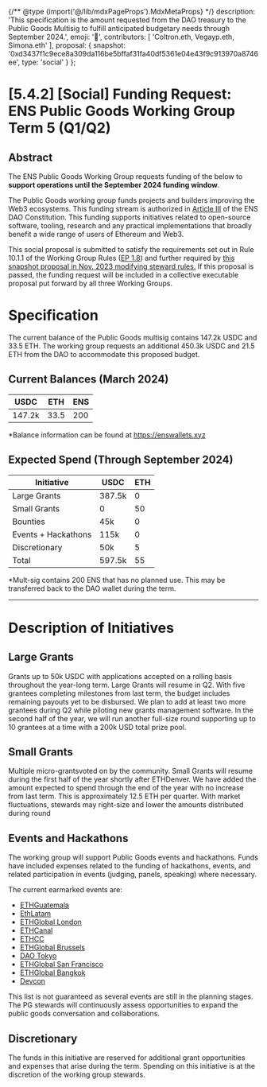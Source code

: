 {/** @type {import('@/lib/mdxPageProps').MdxMetaProps} */}
    description: 'This specification is the amount requested from the DAO treasury to the Public Goods  Multisig to fulfill anticipated budgetary needs through September 2024.',
    emoji: '📖',
    contributors: [
        'Coltron.eth, Vegayp.eth, Simona.eth'
    ],
    proposal: {
        snapshot: '0xd3437f1c9ece8a309da116be5bffaf31fa40df5361e04e43f9c913970a8746ee',
        type: 'social'
    }
};

# [5.4.2] [Social] Funding Request: ENS Public Goods Working Group Term 5 (Q1/Q2)

## Abstract
The ENS Public Goods Working Group requests funding of the below to **support operations until the September 2024 funding window**.

The Public Goods working group funds projects and builders improving the Web3 ecosystems. This funding stream is authorized in [Article III](https://docs.ens.domains/dao/constitution#iii-income-funds-ens-and-other-public-goods) of the ENS DAO 
Constitution. This funding supports initiatives related to open-source software, tooling, research and any practical implementations that broadly benefit a wide range of users of Ethereum and Web3.  

This social proposal is submitted to satisfy the requirements set out in Rule 10.1.1 of the Working Group Rules ([EP 1.8](https://docs.ens.domains/v/governance/governance-proposals/term-1/ep12-working-group-rules)) and further required by [this 
snapshot proposal in Nov. 2023 modifying steward rules.](https://snapshot.org/#/ens.eth/proposal/0x26a5c8dec547837495707e70446d1e7cd874a91f75753c602998f6e70083a266) If this proposal is passed, the funding request will be included in a collective 
executable proposal put forward by all three Working Groups.

# Specification
The current balance of the Public Goods multisig contains 147.2k USDC and 33.5 ETH. The working group requests an additional 450.3k USDC and 21.5 ETH from the DAO to accommodate this proposed budget.

## Current Balances (March 2024)

| USDC   | ETH  | ENS |
| ------ | ---- | ---- |
| 147.2k | 33.5 | 200 |

*Balance information can be found at [https://enswallets.xyz  
    ](https://enswallets.xyz/)

## Expected Spend (Through September 2024)

| Initiative          | USDC   | ETH |
| ------------------- | ------ | --- | 
| Large Grants        | 387.5k | 0   | 
| Small Grants        | 0      | 50  | 
| Bounties            | 45k   | 0   | 
| Events + Hackathons | 115k   | 0   | 
| Discretionary       | 50k    | 5   | 
| Total               | 597.5k | 55  | 

*Mult-sig contains 200 ENS that has no planned use. This may be transferred back to the DAO wallet during the term.
    

---

# Description of Initiatives

## [](https://discuss.ens.domains/t/public-goods-group-budget-h1-2024/18725#large-grants-3)Large Grants

Grants up to 50k USDC with applications accepted on a rolling basis throughout the year-long term. Large Grants will resume in Q2. With five grantees completing milestones from last term, the budget includes remaining payouts yet to be 
disbursed. We plan to add at least two more grantees during Q2 while piloting new grants management software. In the second half of the year, we will run another full-size round supporting up to 10 grantees at a time with a 200k USD total prize 
pool. 

## [](https://discuss.ens.domains/t/public-goods-group-budget-h1-2024/18725#small-grants-4)Small Grants

Multiple micro-grantsvoted on by the community. Small Grants will resume during the first half of the year shortly after ETHDenver. We have added the amount expected to spend through the end of the year with no increase from last term. This is 
approximately 12.5 ETH per quarter. With market fluctuations, stewards may right-size and lower the amounts distributed during round

## [](https://discuss.ens.domains/t/public-goods-group-budget-h1-2024/18725#events-and-hackathons-5)Events and Hackathons

The working group will support Public Goods events and hackathons. Funds have included expenses related to the funding of hackathons, events, and related participation in events (judging, panels, speaking) where necessary.

The current earmarked events are:

- [ETHGuatemala](https://ethereum.gt/)
- [EthLatam](https://ethlatam.org/)
- [ETHGlobal London](https://ethglobal.com/events/london2024)
- [ETHCanal](https://www.ethcanal.xyz/)
- [ETHCC](https://ethcc.io/)
- [ETHGlobal Brussels](https://ethglobal.com/events/brussels)
- [DAO Tokyo](https://dao-tokyo.xyz/)
- [ETHGlobal San Francisco](https://ethglobal.com/events/sanfrancisco2024)
- [ETHGlobal Bangkok](https://ethglobal.com/events/bangkok)
- [Devcon](https://devcon.org/en/)

This list is not guaranteed as several events are still in the planning stages.  The PG stewards will continuously assess opportunities to expand the public goods conversation and collaborations.

## [](https://discuss.ens.domains/t/public-goods-group-budget-h1-2024/18725#discretionary-6)Discretionary

The funds in this initiative are reserved for additional grant opportunities and expenses that arise during the term. Spending on this initiative is at the discretion of the working group stewards.
